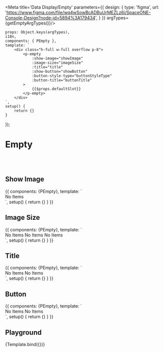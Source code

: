 


<Meta title='Data Display/Empty' parameters={{
    design: {
        type: 'figma',
        url: 'https://www.figma.com/file/wq4wSowBcADBuUrMEZLz6i/SpaceONE-Console-Design?node-id=5894%3A179434',
    }
}} argTypes={getEmptyArgTypes()}/>


    props: Object.keys(argTypes),
    i18n,
    components: { PEmpty },
    template: `
        <div class="h-full w-full overflow p-8">
            <p-empty
                :show-image="showImage"
                :image-size="imageSize"
                :title="title"
                :show-button="showButton"
                :button-style-type="buttonStyleType"
                :button-title="buttonTitle"
            >
                {{$props.defaultSlot}}
            </p-empty>
        </div>
    `,
    setup() {
        return {}
    }
});


# Empty
<br/>
<br/>

## Show Image

<Canvas>
    <Story name="Show Image">
        {{
            components: {PEmpty},
            template: `
                <div class="h-full w-full overflow p-8">
                <p-empty
                    show-image
                    image-size="sm"
                >
                    No Items
                </p-empty>
                </div>
            `,
            setup() {
                return {}
            }
        }}
    </Story>
</Canvas>

## Image Size

<Canvas>
    <Story name="Image Size">
        {{
            components: {PEmpty},
            template: `
                <div class="flex justify-evenly h-full w-full overflow p-8">
                    <p-empty
                        show-image
                        image-size="sm"
                    >
                        No Items
                    </p-empty>
                    <p-empty
                        show-image
                        image-size="md"
                    >
                        No Items
                    </p-empty>
                    <p-empty
                        show-image
                        image-size="lg"
                    >
                        No Items
                    </p-empty>
                </div>
            `,
            setup() {
                return {}
            }
        }}
    </Story>
</Canvas>

## Title

<Canvas>
    <Story name="Title">
        {{
            components: {PEmpty},
            template: `
                <div class="flex justify-evenly h-full w-full overflow p-8">
                <p-empty
                    title="No Items"
                >
                    No Items
                </p-empty>
                <p-empty
                    show-image
                    image-size="sm"
                    title="No Items"
                >
                    No Items
                </p-empty>
                </div>
            `,
            setup() {
                return {}
            }
        }}
    </Story>
</Canvas>

## Button

<Canvas>
    <Story name="Button">
        {{
            components: {PEmpty},
            template: `
                <div class="flex justify-evenly h-full w-full overflow p-8">
                <p-empty
                    show-button
                >
                    No Items
                </p-empty>
                <p-empty
                    show-image
                    image-size="sm"
                    show-button
                >
                    No Items
                </p-empty>
                </div>
            `,
            setup() {
                return {}
            }
        }}
    </Story>
</Canvas>

## Playground

<Canvas>
    <Story name="Playground">
        {Template.bind({})}
    </Story>
</Canvas>

<ArgsTable story="Playground"/>
